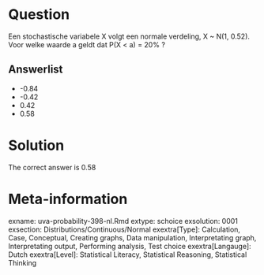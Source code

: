 Question
========

Een stochastische variabele X volgt een normale verdeling, X ~ N(1, 0.52). Voor welke waarde a geldt dat P(X < a) = 20% ? 

Answerlist
----------
* -0.84
* -0.42
* 0.42
* 0.58

Solution
========

The correct answer is  0.58 

Meta-information
================
exname: uva-probability-398-nl.Rmd 
extype: schoice 
exsolution: 0001 
exsection: Distributions/Continuous/Normal
exextra[Type]: Calculation, Case, Conceptual, Creating graphs, Data manipulation, Interpretating graph, Interpretating output, Performing analysis, Test choice 
exextra[Langauge]: Dutch 
exextra[Level]: Statistical Literacy, Statistical Reasoning, Statistical Thinking 
